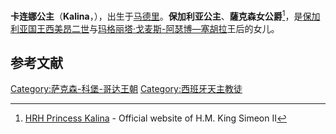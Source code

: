 {{Infobox royalty
|name=卡连娜公主
|title=保加利亚公主
|birth_date={{Birth date and age|1972|1|19|df=y}}
|father=[[西美昂二世·萨克森-科堡-哥达斯基|西美昂二世]]
|mother=[[玛格丽塔·戈麦斯-阿瑟博—塞胡拉|玛格丽塔·戈麦斯-阿瑟博—塞胡拉]]
|spouse=克廷·穆尼奥斯
|issue=西蒙·哈桑·穆尼奥斯
|house=[[萨克森-科堡-哥达|萨克森-科堡-哥达王室]]
}}

'''卡连娜公主'''（'''Kalina'''，{{bd|1972年|1月19日}}），出生于[[马德里|马德里]]。'''保加利亚公主'''、'''薩克森女公爵'''<ref>[http://www.kingsimeon.bg/pages/show/id/29 HRH Princess Kalina] {{Wayback|url=http://www.kingsimeon.bg/pages/show/id/29 |date=20101220151818 }} - Official website of H.M. King Simeon II</ref>，是[[保加利亚君主列表|保加利亚国王]][[西美昂二世·萨克森-科堡-哥达斯基|西美昂二世]]与[[玛格丽塔·戈麦斯-阿瑟博—塞胡拉|玛格丽塔·戈麦斯-阿瑟博—塞胡拉]]王后的女儿。

==参考文献==
{{reflist}}

{{DEFAULTSORT: Kalina}}
[[Category:萨克森-科堡-哥达王朝|Category:萨克森-科堡-哥达王朝]]
[[Category:西班牙天主教徒|Category:西班牙天主教徒]]